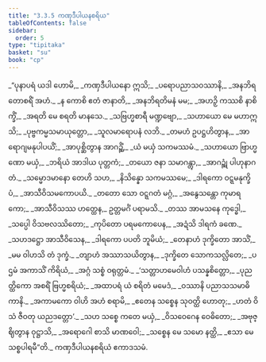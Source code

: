```yaml
---
title: "3.3.5 ကဏှဒီပါယနစရိယ"
tableOfContents: false
sidebar:
  order: 5
type: "tipitaka"
basket: "su"
book: "cp"
---
```



<DynamicBreadcrumb />

<Division number="92" book="cp">

<Paragraph number="370" type="verses" book="cp">
_“ပုနာပရံ ယဒါ ဟောမိ,_  
_ကဏှဒီပါယနော ဣသိ;_  
_ပရောပညာသဝဿာနိ,_  
_အနဘိရတောစရိံ အဟံ._  

</Paragraph>

</Division>
<Division number="93" book="cp">

<Paragraph number="371" type="verses" book="cp">
_န ကောစိ ဧတံ ဇာနာတိ,_  
_အနဘိရတိမနံ မမ;_  
_အဟဉှိ ကဿစိ နာစိက္ခိံ,_  
_အရတိ မေ စရတိ မာနသေ._  

</Paragraph>

</Division>
<Division number="94" book="cp">

<Paragraph number="372" type="verses" book="cp">
_သဗြဟ္မစာရီ မဏ္ဍဗျော,_  
_သဟာယော မေ မဟာဣသိ;_  
_ပုဗ္ဗကမ္မသမာယုတ္တော,_  
_သူလမာရောပနံ လဘိ._  

</Paragraph>

</Division>
<Division number="95" book="cp">

<Paragraph number="373" type="verses" book="cp">
_တမဟံ ဥပဋ္ဌဟိတွာန,_  
_အာရောဂျမနုပါပယိံ;_  
_အာပုစ္ဆိတွာန အာဂဉ္ဆိံ,_  
_ယံ မယှံ သကမဿမံ._  

</Paragraph>

</Division>
<Division number="96" book="cp">

<Paragraph number="374" type="verses" book="cp">
_သဟာယော ဗြာဟ္မဏော မယှံ,_  
_ဘရိယံ အာဒါယ ပုတ္တကံ;_  
_တယော ဇနာ သမာဂန္တွာ,_  
_အာဂဉ္ဆုံ ပါဟုနာဂတံ._  

</Paragraph>

</Division>
<Division number="97" book="cp">

<Paragraph number="375" type="verses" book="cp">
_သမ္မောဒမာနော တေဟိ သဟ,_  
_နိသိန္နော သကမဿမေ;_  
_ဒါရကော ဝဋ္ဋမနုက္ခိပံ,_  
_အာသီဝိသမကောပယိ._  

</Paragraph>

</Division>
<Division number="98" book="cp">

<Paragraph number="376" type="verses" book="cp">
_တတော သော ဝဋ္ဋဂတံ မဂ္ဂံ,_  
_အနွေသန္တော ကုမာရကော;_  
_အာသီဝိသဿ ဟတ္ထေန,_  
ဥတ္တမင်္ဂံ ပရာမသိ._  

</Paragraph>

</Division>
<Division number="99" book="cp">

<Paragraph number="377" type="verses" book="cp">
_တဿ အာမသနေ ကုဒ္ဓေါ,_  
_သပ္ပေါ ဝိသဗလဿိတော;_  
_ကုပိတော ပရမကောပေန,_  
_အဍံသိ ဒါရကံ ခဏေ._  

</Paragraph>

</Division>
<Division number="100" book="cp">

<Paragraph number="378" type="verses" book="cp">
_သဟဒဋ္ဌော အာသီဝိသေန,_  
_ဒါရကော ပပတိ ဘူမိယံ;_  
_တေနာဟံ ဒုက္ခိတော အာသိံ,_  
_မမ ဝါဟသိ တံ ဒုက္ခံ._  

</Paragraph>

</Division>
<Division number="101" book="cp">

<Paragraph number="379" type="verses" book="cp">
_တျာဟံ အဿာသယိတွာန,_  
_ဒုက္ခိတေ သောကသလ္လိတေ;_  
_ပဌမံ အကာသိံ ကိရိယံ,_  
_အဂ္ဂံ သစ္စံ ဝရုတ္တမံ._  

</Paragraph>

</Division>
<Division number="102" book="cp">

<Paragraph number="380" type="verses" book="cp">
_‘သတ္တာဟမေဝါဟံ ပသန္နစိတ္တော,_  
_ပုညတ္ထိကော အစရိံ ဗြဟ္မစရိယံ;_  
_အထာပရံ ယံ စရိတံ မမေဒံ,_  
_ဝဿာနိ ပညာသသမာဓိကာနိ._  

</Paragraph>

</Division>
<Division number="103" book="cp">

<Paragraph number="381" type="verses" book="cp">
_အကာမကော ဝါဟိ အဟံ စရာမိ,_  
_ဧတေန သစ္စေန သုဝတ္ထိ ဟောတု;_  
_ဟတံ ဝိသံ ဇီဝတု ယညဒတ္တော’._  

</Paragraph>

</Division>
<Division number="104" book="cp">

<Paragraph number="382" type="verses" book="cp">
_သဟ သစ္စေ ကတေ မယှံ,_  
_ဝိသဝေဂေန ဝေဓိတော;_  
_အဗုဇ္ဈိတွာန ဝုဋ္ဌာသိ,_  
_အရောဂေါ စာသိ မာဏဝေါ;_  
_သစ္စေန မေ သမော နတ္ထိ,_  
_ဧသာ မေ သစ္စပါရမီ”တိ._  


</Paragraph>
</Division>

<Paragraph number="383" type="center" book="cp">
ကဏှဒီပါယနစရိယံ ဧကာဒသမံ.
</Paragraph>